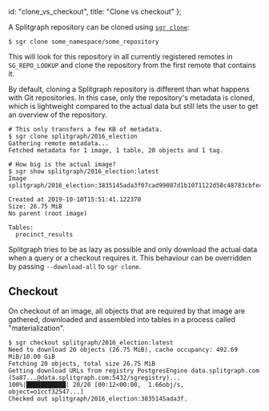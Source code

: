   id: "clone_vs_checkout",
  title: "Clone vs checkout"
};

A Splitgraph repository can be cloned using [`sgr clone`](../sgr/sharing_images/clone):

```
$ sgr clone some_namespace/some_repository
```

This will look for this repository in all currently registered remotes in `SG_REPO_LOOKUP` and
clone the repository from the first remote that contains it.

By default, cloning a Splitgraph repository is different than what happens with Git repositories.
In this case, only the repository's metadata is cloned, which is lightweight compared to the
actual data but still lets the user to get an overview of the repository.

```
# This only transfers a few KB of metadata.
$ sgr clone splitgraph/2016_election
Gathering remote metadata...
Fetched metadata for 1 image, 1 table, 20 objects and 1 tag.

# How big is the actual image?
$ sgr show splitgraph/2016_election:latest
Image splitgraph/2016_election:3835145ada3f07cad99087d1b1071122d58c48783cbfe4694c101d35651fba90

Created at 2019-10-10T15:51:41.122370
Size: 26.75 MiB
No parent (root image)

Tables:
  precinct_results
```

Splitgraph tries to be as lazy as possible and only download the actual data when a query or a
checkout requires it. This behaviour can be overridden by passing `--download-all` to `sgr clone`.

## Checkout

On checkout of an image, all objects that are required by that image are gathered, downloaded and
assembled into tables in a process called "materialization".

```
$ sgr checkout splitgraph/2016_election:latest
Need to download 20 objects (26.75 MiB), cache occupancy: 492.69 MiB/10.00 GiB
Fetching 20 objects, total size 26.75 MiB
Getting download URLs from registry PostgresEngine data.splitgraph.com (5a87...@data.splitgraph.com:5432/sgregistry)...
100%|███████████| 20/20 [00:12<00:00,  1.66obj/s, object=o1ccf32547...]
Checked out splitgraph/2016_election:3835145ada3f.
```
